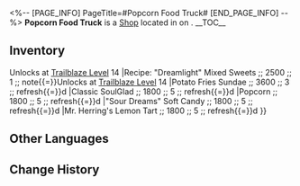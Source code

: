 <%-- [PAGE_INFO]
PageTitle=#Popcorn Food Truck#
[END_PAGE_INFO] --%>
{{Stub}}
{{Location Infobox
|title    = {{Icon/White|Icon Shop Materials.png}} Popcorn Food Truck
|image    = Shop Popcorn Food Truck.png
|type     = Shop
|world    = <!--to be added-->
|region   = 
|area     = <!--to be added-->
|subarea  = 
}}
{{Description|A roadside self-serve food truck in Penacony. For some reason, people keep trying to barge into the car to see what is inside.}}
'''Popcorn Food Truck''' is a [[Shop]] located in <!--area--> on <!--world-->.
<!--
It is operated by [[<shopkeeper>]].
-->
__TOC__

==Inventory==
{{Shop|shop=Popcorn Food Truck|currency=Credit|refresh=1|note=1|total=1
|Recipe: "Sour Dreams" Soft Candy ;; 2500 ;; 1 ;; note{{=}}Unlocks at [[Trailblaze Level]] 14
|Recipe: "Dreamlight" Mixed Sweets ;; 2500 ;; 1 ;; note{{=}}Unlocks at [[Trailblaze Level]] 14
|Potato Fries Sundae ;; 3600 ;; 3 ;; refresh{{=}}d
|Classic SoulGlad ;; 1800 ;; 5 ;; refresh{{=}}d
|Popcorn ;; 1800 ;; 5 ;; refresh{{=}}d
|"Sour Dreams" Soft Candy ;; 1800 ;; 5 ;; refresh{{=}}d
|Mr. Herring's Lemon Tart ;; 1800 ;; 5 ;; refresh{{=}}d
}}
<!--
==Location==
{{Map Embed|<map name>|<marker id>}}
--><!--
==Achievements==
{{Achievements by Category Table|topic=Popcorn Food Truck}}
-->
==Other Languages==
{{Other Languages
|en   = Popcorn Food Truck
|zhs  = 爆米花餐车
|zht  = 爆米花餐車
|ja   = ポップコーンキッチンカー
|ko   = 팝콘 푸드트럭
|es   = Camión de comida de palomitas
|fr   = Chariot à popcorn
|ru   = Фургончик с попкорном
|th   = รถขายป๊อปคอร์น
|vi   = Xe Thức Ăn Bỏng Ngô
|de   = Popcorn-Imbisswagen
|id   = Popcorn Food Truck
|pt   = Food Truck de Pipoca
}}

==Change History==
{{Change History|2.0}}